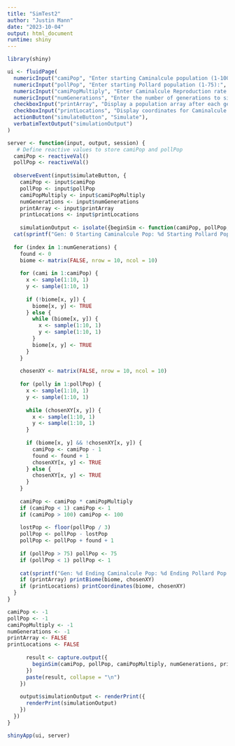 ```yaml
---
title: "SimTest2"
author: "Justin Mann"
date: "2023-10-04"
output: html_document
runtime: shiny
---
```


```r
library(shiny)

ui <- fluidPage(
  numericInput("camiPop", "Enter starting Caminalcule population (1-100):", min = 1, max = 100, value = 1),
  numericInput("pollPop", "Enter starting Pollard population (1-75):", min = 1, max = 75, value = 1),
  numericInput("camiPopMultiply", "Enter Caminalcule Reproduction rate (1-10):", min = 1, max = 10, value = 1),
  numericInput("numGenerations", "Enter the number of generations to simulate (1-100):", min = 1, max = 100, value = 1),
  checkboxInput("printArray", "Display a population array after each generation", value = FALSE),
  checkboxInput("printLocations", "Display coordinates for Caminalcule and Pollards each generation", value = FALSE),
  actionButton("simulateButton", "Simulate"),
  verbatimTextOutput("simulationOutput")
)

server <- function(input, output, session) {
   # Define reactive values to store camiPop and pollPop
  camiPop <- reactiveVal()
  pollPop <- reactiveVal()
  
  observeEvent(input$simulateButton, {
    camiPop <- input$camiPop
    pollPop <- input$pollPop
    camiPopMultiply <- input$camiPopMultiply
    numGenerations <- input$numGenerations
    printArray <- input$printArray
    printLocations <- input$printLocations
    
    simulationOutput <- isolate({beginSim <- function(camiPop, pollPop, camiPopMultiply, numGenerations, printArray, printLocations) {
  cat(sprintf("Gen: 0 Starting Caminalcule Pop: %d Starting Pollard Pop: %d\n", camiPop, pollPop))
  
  for (index in 1:numGenerations) {
    found <- 0
    biome <- matrix(FALSE, nrow = 10, ncol = 10)
    
    for (cami in 1:camiPop) {
      x <- sample(1:10, 1)
      y <- sample(1:10, 1)
      
      if (!biome[x, y]) {
        biome[x, y] <- TRUE
      } else {
        while (biome[x, y]) {
          x <- sample(1:10, 1)
          y <- sample(1:10, 1)
        }
        biome[x, y] <- TRUE
      }
    }
    
    chosenXY <- matrix(FALSE, nrow = 10, ncol = 10)
    
    for (polly in 1:pollPop) {
      x <- sample(1:10, 1)
      y <- sample(1:10, 1)
      
      while (chosenXY[x, y]) {
        x <- sample(1:10, 1)
        y <- sample(1:10, 1)
      }
      
      if (biome[x, y] && !chosenXY[x, y]) {
        camiPop <- camiPop - 1
        found <- found + 1
        chosenXY[x, y] <- TRUE
      } else {
        chosenXY[x, y] <- TRUE
      }
    }
    
    camiPop <- camiPop * camiPopMultiply
    if (camiPop < 1) camiPop <- 1
    if (camiPop > 100) camiPop <- 100
    
    lostPop <- floor(pollPop / 3)
    pollPop <- pollPop - lostPop
    pollPop <- pollPop + found + 1
    
    if (pollPop > 75) pollPop <- 75
    if (pollPop < 1) pollPop <- 1
    
    cat(sprintf("Gen: %d Ending Caminalcule Pop: %d Ending Pollard Pop: %d || found: %d\n", index, camiPop, pollPop, found))
    if (printArray) printBiome(biome, chosenXY)
    if (printLocations) printCoordinates(biome, chosenXY)
  }
}

camiPop <- -1
pollPop <- -1
camiPopMultiply <- -1
numGenerations <- -1
printArray <- FALSE
printLocations <- FALSE
     
      result <- capture.output({
        beginSim(camiPop, pollPop, camiPopMultiply, numGenerations, printArray, printLocations)
      })
      paste(result, collapse = "\n")
    })
    
    output$simulationOutput <- renderPrint({
      renderPrint(simulationOutput)
    })
  })
}

shinyApp(ui, server)
```

